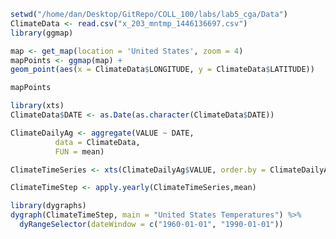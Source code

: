 ```r
setwd("/home/dan/Desktop/GitRepo/COLL_100/labs/lab5_cga/Data")
ClimateData <- read.csv("x_203_mntmp_1446136697.csv")
library(ggmap)

map <- get_map(location = 'United States', zoom = 4)
mapPoints <- ggmap(map) +
geom_point(aes(x = ClimateData$LONGITUDE, y = ClimateData$LATITUDE))

```

```r
mapPoints
```


```r
library(xts)
ClimateData$DATE <- as.Date(as.character(ClimateData$DATE))

ClimateDailyAg <- aggregate(VALUE ~ DATE,
          data = ClimateData,
          FUN = mean)

ClimateTimeSeries <- xts(ClimateDailyAg$VALUE, order.by = ClimateDailyAg$DATE)

ClimateTimeStep <- apply.yearly(ClimateTimeSeries,mean)

```

```r
library(dygraphs)
dygraph(ClimateTimeStep, main = "United States Temperatures") %>% 
  dyRangeSelector(dateWindow = c("1960-01-01", "1990-01-01"))
```

